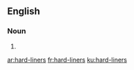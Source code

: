 ==English==

===Noun===
{{head|en|plural}}

# {{plural of|hard-liner|lang=en|nocat=1}}

[[ar:hard-liners]]
[[fr:hard-liners]]
[[ku:hard-liners]]